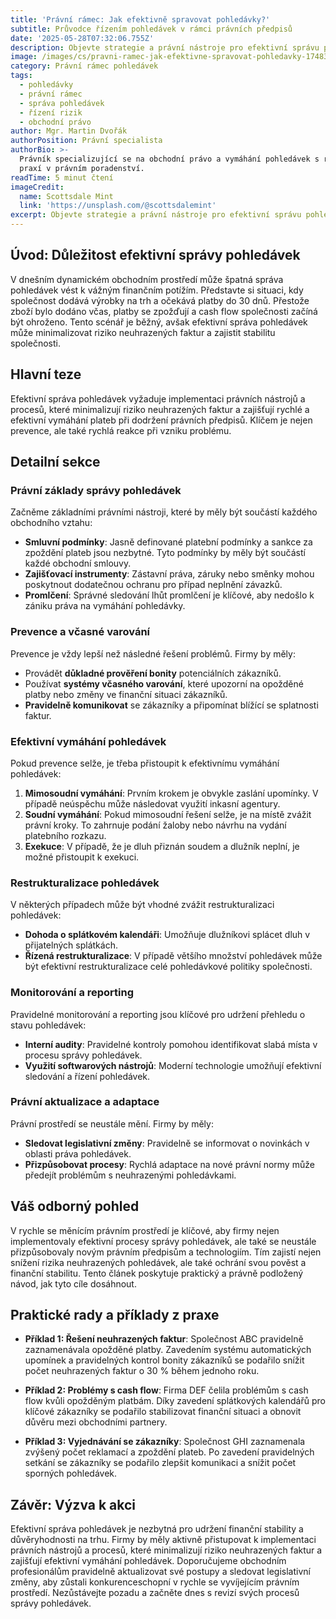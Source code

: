 ```yaml
---
title: 'Právní rámec: Jak efektivně spravovat pohledávky?'
subtitle: Průvodce řízením pohledávek v rámci právních předpisů
date: '2025-05-28T07:32:06.755Z'
description: Objevte strategie a právní nástroje pro efektivní správu pohledávek ve firmě.
image: /images/cs/pravni-ramec-jak-efektivne-spravovat-pohledavky-1748331126518.jpg
category: Právní rámec pohledávek
tags:
  - pohledávky
  - právní rámec
  - správa pohledávek
  - řízení rizik
  - obchodní právo
author: Mgr. Martin Dvořák
authorPosition: Právní specialista
authorBio: >-
  Právník specializující se na obchodní právo a vymáhání pohledávek s rozsáhlou
  praxí v právním poradenství.
readTime: 5 minut čtení
imageCredit:
  name: Scottsdale Mint
  link: 'https://unsplash.com/@scottsdalemint'
excerpt: Objevte strategie a právní nástroje pro efektivní správu pohledávek ve firmě.
---
```

## Úvod: Důležitost efektivní správy pohledávek

V dnešním dynamickém obchodním prostředí může špatná správa pohledávek vést k vážným finančním potížím. Představte si situaci, kdy společnost dodává výrobky na trh a očekává platby do 30 dnů. Přestože zboží bylo dodáno včas, platby se zpožďují a cash flow společnosti začíná být ohroženo. Tento scénář je běžný, avšak efektivní správa pohledávek může minimalizovat riziko neuhrazených faktur a zajistit stabilitu společnosti.

## Hlavní teze

Efektivní správa pohledávek vyžaduje implementaci právních nástrojů a procesů, které minimalizují riziko neuhrazených faktur a zajišťují rychlé a efektivní vymáhání plateb při dodržení právních předpisů. Klíčem je nejen prevence, ale také rychlá reakce při vzniku problému.

## Detailní sekce

### Právní základy správy pohledávek

Začněme základními právními nástroji, které by měly být součástí každého obchodního vztahu:

- **Smluvní podmínky**: Jasně definované platební podmínky a sankce za zpoždění plateb jsou nezbytné. Tyto podmínky by měly být součástí každé obchodní smlouvy.
- **Zajišťovací instrumenty**: Zástavní práva, záruky nebo směnky mohou poskytnout dodatečnou ochranu pro případ neplnění závazků.
- **Promlčení**: Správné sledování lhůt promlčení je klíčové, aby nedošlo k zániku práva na vymáhání pohledávky.

### Prevence a včasné varování

Prevence je vždy lepší než následné řešení problémů. Firmy by měly:

- Provádět **důkladné prověření bonity** potenciálních zákazníků.
- Používat **systémy včasného varování**, které upozorní na opožděné platby nebo změny ve finanční situaci zákazníků.
- **Pravidelně komunikovat** se zákazníky a připomínat blížící se splatnosti faktur.

### Efektivní vymáhání pohledávek

Pokud prevence selže, je třeba přistoupit k efektivnímu vymáhání pohledávek:

1. **Mimosoudní vymáhání**: Prvním krokem je obvykle zaslání upomínky. V případě neúspěchu může následovat využití inkasní agentury.
2. **Soudní vymáhání**: Pokud mimosoudní řešení selže, je na místě zvážit právní kroky. To zahrnuje podání žaloby nebo návrhu na vydání platebního rozkazu.
3. **Exekuce**: V případě, že je dluh přiznán soudem a dlužník neplní, je možné přistoupit k exekuci.

### Restrukturalizace pohledávek

V některých případech může být vhodné zvážit restrukturalizaci pohledávek:

- **Dohoda o splátkovém kalendáři**: Umožňuje dlužníkovi splácet dluh v přijatelných splátkách.
- **Řízená restrukturalizace**: V případě většího množství pohledávek může být efektivní restrukturalizace celé pohledávkové politiky společnosti.

### Monitorování a reporting

Pravidelné monitorování a reporting jsou klíčové pro udržení přehledu o stavu pohledávek:

- **Interní audity**: Pravidelné kontroly pomohou identifikovat slabá místa v procesu správy pohledávek.
- **Využití softwarových nástrojů**: Moderní technologie umožňují efektivní sledování a řízení pohledávek.

### Právní aktualizace a adaptace

Právní prostředí se neustále mění. Firmy by měly:

- **Sledovat legislativní změny**: Pravidelně se informovat o novinkách v oblasti práva pohledávek.
- **Přizpůsobovat procesy**: Rychlá adaptace na nové právní normy může předejít problémům s neuhrazenými pohledávkami.

## Váš odborný pohled

V rychle se měnícím právním prostředí je klíčové, aby firmy nejen implementovaly efektivní procesy správy pohledávek, ale také se neustále přizpůsobovaly novým právním předpisům a technologiím. Tím zajistí nejen snížení rizika neuhrazených pohledávek, ale také ochrání svou pověst a finanční stabilitu. Tento článek poskytuje praktický a právně podložený návod, jak tyto cíle dosáhnout.

## Praktické rady a příklady z praxe

- **Příklad 1: Řešení neuhrazených faktur**: Společnost ABC pravidelně zaznamenávala opožděné platby. Zavedením systému automatických upomínek a pravidelných kontrol bonity zákazníků se podařilo snížit počet neuhrazených faktur o 30 % během jednoho roku.

- **Příklad 2: Problémy s cash flow**: Firma DEF čelila problémům s cash flow kvůli opožděným platbám. Díky zavedení splátkových kalendářů pro klíčové zákazníky se podařilo stabilizovat finanční situaci a obnovit důvěru mezi obchodními partnery.

- **Příklad 3: Vyjednávání se zákazníky**: Společnost GHI zaznamenala zvýšený počet reklamací a zpoždění plateb. Po zavedení pravidelných setkání se zákazníky se podařilo zlepšit komunikaci a snížit počet sporných pohledávek.

## Závěr: Výzva k akci

Efektivní správa pohledávek je nezbytná pro udržení finanční stability a důvěryhodnosti na trhu. Firmy by měly aktivně přistupovat k implementaci právních nástrojů a procesů, které minimalizují riziko neuhrazených faktur a zajišťují efektivní vymáhání pohledávek. Doporučujeme obchodním profesionálům pravidelně aktualizovat své postupy a sledovat legislativní změny, aby zůstali konkurenceschopní v rychle se vyvíjejícím právním prostředí. Nezůstávejte pozadu a začněte dnes s revizí svých procesů správy pohledávek.
